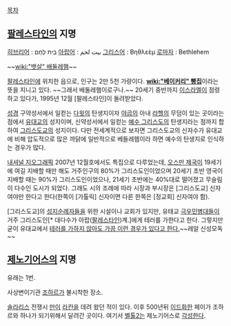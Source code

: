 [[목차]]
== [[팔레스타인]]의 지명 ==
[[히브리어]] : בֵּית לֶחֶם
[[아랍어]] : بيت لحم
[[그리스어]] : Βηθλεὲμ
[[로마자]] : Bethlehem

~~[[wiki:"뱃살" 배둘레햄]]~~

[[팔레스타인]]에 위치한 읍으로, 인구는 2만 5천 가량이다. '''[[wiki:"베이커리" 빵집]]'''이라는 뜻을 지니고 있다. ~~그래서 배둘레햄이로구나.~~ 20세기 중반까지 [[이스라엘]]이 점령하고 있다가, 1995년 12월 [팔레스타인]이 돌려받았다.

[[성경]] 구약성서에서 일컫는 [[다윗]]의 탄생지이자 [[야곱]]의 아내 [[라헬]]의 무덤이 있는 곳이라는 점에서 [[유대교]]의 성지이며, 신약성서에서 일컫는 [[예수 그리스도]]의 탄생지라는 점까지 합하여 [[그리스도교]]의 성지이다. 다만 전세계적으로 보자면 그리스도교의 신자수가 유대교에 비해 압도적으로 많은 까닭에 일반적으로 베들레헴이라 하면 예수의 탄생지로 인식하는 경우가 많다.

[[내셔널 지오그래픽]] 2007년 12월호에서도 특집으로 다루었는데, [[오스만 제국]]이 19세기에 여길 지배할 때만 해도 거주인구의 80%가 그리스도인이었으며 20세기 초반 영국이 지배할 때는 90%가 그리스도인이었으나, 21세기 초반에는 40%대로 떨어졌고 무슬림이 다수인 도시가 되었다. 그래도 시의 조례에 따라 시장과 부시장은 [그리스도교] 신자여야만 한다고 한다(한쪽이 [가톨릭] 신자이면 다른 한쪽은 [정교회] 신자여야 함).

[그리스도교]의 [[성지순례]]자들을 위한 시설이나 교회가 있지만, 유태교 [[극우]]민병대들이 거주 그리스도인[* 대다수가 아랍([[팔레스타인]])계.]에게 테러를 가한다고 한다. 그렇지만 굳이 유대교에서 [http://photo.media.daum.net/photogallery/foreign/0803_surprise/view.html?photoid=2795&newsid=20111229160804221&p=moneytoday 테러를 가하지 않아도 가끔 이런 경우가 있다고 한다.]~~레알 신성모독~~

== [[제노기어스]]의 지명 ==
유래는 1번.

사상변이기관 [[조하르]]가 불시착한 장소. 

[[솔라리스]] 전쟁시 [[만]]이 [[라칸]]을 데려 왔던 적이 있다. 이후 500년뒤 [[이드]]화한 페이가 조하르와 하나가 되기위해서 달려간 곳이다. 여기서 [[벨톨2]]는 제노기어스로 [[각성]]한다.
